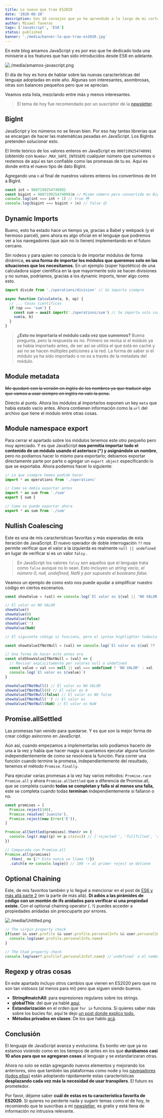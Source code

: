 ```yaml
---
title: Lo nuevo que trae ES2020
date: '2020-08-10'
description: Son 10 consejos que yo he aprendido a lo largo de mi corta vida pero que me falta ponerlas en práctica y que creo que podrían beneficiarte también y así me sirven a mi también de recordatorio.
author: Misael Taveras
tags: ['JavaScript', 'ES6']
status: published
banner: './media/banner-lo-que-trae-es2020.jpg'
---
```


En este blog amamos JavaScript y es por eso que he dedicado toda una miniserie a los features que han sido introducidos desde ES6 en adelante.

![./media/amamos-javascript.png](./media/amamos-javascript.png)

El día de hoy es hora de hablar sobre las nuevas características del lenguaje adoptadas en este año. Algunas son interesantes, asombrosas, otras son balances pequeños pero que se aprecian.

Veamos esta lista, mezclando entre más y menos interesantes.

<Blockquote type="disclaimer">

  El tema de hoy fue recomendado por un suscriptor de la [newsletter](#newsletter).

</Blockquote>

## BigInt

JavaScript y los números no se llevan bien. Por eso hay tantas librerías que se encargan de hacer las matemáticas pesadas en JavaScript. Los BigInts pretenden solucionar esto.

El límite teórico de los valores enteros en JavaScript es `9007199254740991` (obtenido con `Number.MAX_SAFE_INTEGER`)  cualquier número que sumemos o restemos de aquí es tan confiable como las promesas de tu ex. Aquí es donde entra el nuevo tipo de dato BigInt. 

Agregando una `n` al final de nuestros valores enteros los convertimos de Int a BigInt.

```js
const int = 9007199254740992
const bigint = 9007199254740992n // Mismo número pero convertido en BigInt
console.log(int === int + 1) // true 😳
console.log(bigint === bigint + 1n) // false 😌
```

## Dynamic Imports

Bueno, esto ha estado hace un tiempo ya, gracias a Babel y webpack (y el hermoso parcel), pero ahora es algo oficial en el lenguaje que podremos ver a los navegadores (que aún no lo tienen) implementando en el futuro cercano.

Sin rodeos y para quien no conocía lo de importar módulos de forma dinámica, **es una forma de importar los módulos que queremos solo en las situaciones que los necesitamos.** En un ejemplo (súper hipotético) de una calculadora súper científica en la que mayormente solo se hacen divisiones y no sumas, podríamos, gracias a los dynamic imports, tener algo como esto.

```js
import divide from './operations/division' // Se importa siempre

async function Calculate(a, b, op) {
  // ... Cosas científicas
  if (op === 'sum') {
    const sum = await import('./operations/sum') // Se importa solo cuando se hace suma
    sum(a, b)
  }
}
```

<Blockquote type="info">

  **¿Esto no importaría el módulo cada vez que sumemos?** Buena pregunta, pero la respuesta es no. Primero se revisa si el módulo ya se había importado antes, de ser así se utiliza el que está en caché y así no se hacen múltiples peticiones a la red. La forma de saber si el módulo ya ha sido importado o no es a través de la metadata del módulo.

</Blockquote>

## Module metadata

~~Me quedaré con la versión en inglés de los nombres ya que traducir algo que vamos a usar siempre en inglés no vale la pena.~~

Directo al punto. Ahora los módulos al importarlos exponen un key `meta` que había estado vacío antes. Ahora contienen información como la `url` del archivo que tiene el módulo entre otras cosas.

## Module namespace export

Para cerrar el apartado sobre los módulos tenemos este otro pequeño pero muy apreciado. Y es que JavaScript **nos permitía importar todo el contenido de un módulo usando el asterisco (*) y asignándole un nombre**, pero no podíamos hacer lo mismo para exportarlo; debíamos exportar directamente parte por parte o agregar un `export object` especificando lo que se exportaba. Ahora podemos hacer lo siguiente:

```js
// Lo que siempre hemos podido hacer
import * as operations from './operations'

// Como se debía exportar antes
import * as sum from './sum'
export { sum }

// Como se puede exportar ahora
export * as sum from './sum'
```

## Nullish Coalescing

Este es una de mis características favoritas y más esperadas de esta iteración de JavaScript. El nuevo operador de doble interrogación `??` nos permite verificar que el valor a la izquierda es realmente `null || undefined` en lugar de verificar si es un valor `falsy` .

> En JavaScript los valores `falsy` son aquellos que el lenguaje trata como `false` aunque no lo sean. Esto incluyen u*n string vacío, el número 0, null, undefined, NaN y por supuesto el booleano false.*

Veamos un ejemplo de como esto nos puede ayudar a simplificar nuestro código en ciertos escenarios.

```js
const showValue = (val) => console.log(`El valor es ${val || 'NO VALOR'}`)

// El valor es NO VALOR
showValue()
showValue(0)
showValue(false)
showValue('')
showValue(NaN)

// El siguiente código si funciona, pero el syntax highlighter todavía no conoce esta sintaxis.

const showValueIfNotNull = (val) => console.log(`El valor es ${val ?? 'NO VALOR'}`)

// Una forma de hacer esto antes era
const oldShowValueIfNotNull = (val) => {
  // Revisar explicitamente por valores null o undefined
  const value = val === null || val === undefined ? 'NO VALOR' : val
  console.log(`El valor es ${value}`)
}

showValueIfNotNull() // El valor es NO VALOR
showValueIfNotNull(0) // El valor es 0
showValueIfNotNull(false) // El valor es NO false
showValueIfNotNull('') // El valor es
showValueIfNotNull(NaN) // El valor es NaN

```

## Promise.allSettled

Las promesas han venido para quedarse. Y es que son la mejor forma de crear código asíncrono en JavaScript.

Aún así, cuando empezamos a implementarlas solo podíamos hacerlo de una a la vez y había que hacer magia si queríamos ejecutar alguna función independientemente de como se resolviera la función. Para correr una función cuando termine la promesa, independientemente del resultado, tenemos el método `Promise.finally`.

Para ejecutar varias promesas a la vez hay varios métodos: `Promise.race` `Promise.all` y ahora `Promise.allSettled` que a diferencia de Promise.all, que se completa cuando **todas se completan y falla si al menos una falla,** este se completa cuando todas **terminan** independientemente si fallaron o no.

```js
const promises = [
  Promise.reject(100),
  Promise.resolve('Juanito'),
  Promise.reject(new Error('E')),
]

Promise.allSettled(promises).then(r => {
  console.log(r.map((p) => p.status)) // ['rejected'', 'fullfilled', 'rejected']
})

// Comparada con Promise.all
Promise.all(promises)
  .then(_ => {/* Esto nunca se llama */})
  .catch(e => console.log(e)) // 100 -> al primer reject se detiene
```

## Optional Chaining

Este, de mis favoritos también y lo llegué a mencionar en el post de [ES6 y más allá parte 2](/blog/javascript-todo-lo-nuevo-desde-es6-hasta-hoy-parte-2#optional-chaining) (en la parte de más allá). **Di adiós a las pirámides de código con un montón de ifs anidados para verificar si una propiedad existe.** Con el optional chaining operator (`.?`) puedes acceder a propiedades anidadas sin preocuparte por errores.

![./media/Untitled.png](./media/virgin-vs-chad.png)

```js
// The virgin property check
if(user && user.profile && user.profile.personalInfo && user.personalInfo.name) {
  console.log(user.profile.personalInfo.name)
}

// The Chad property check
console.log(user?.profile?.personalInfo?.name) //`undefined` o el nombre del usuario
```

## Regexp y otras cosas

En este apartado incluyo otros cambios que vienen en ES2020 pero que no son tan vistosos (al menos para mi) pero que siguen siendo buenos.

- **String#matchAll**: para expresiones regulares sobre los strings.
- **globalThis**: del que ya hablé [aquí](/blog/javascript-todo-lo-nuevo-desde-es6-hasta-hoy-parte-2#otras-cosas-para-el-futuro-de-javascript).
- **Estandarización** en el orden que `for in` funciona. Si quieres saber más sobre los bucles for, aquí te dejo [un post donde explico todo.](/blog/domina-todos-los-bucles-for-en-que-hay-en-java-script)
- **Métodos privados en clases**: De los que hablo [acá](/blog/javascript-todo-lo-nuevo-desde-es6-hasta-hoy-parte-2#metodos-estaticos-y-valores-privados-en-clases).

## Conclusión

El lenguaje de JavaScript avanza y evoluciona. Es bonito ver que ya no estamos viviendo como en los tiempos de antes en los que **durábamos casi 10 años para que se agregaran cosas** al lenguaje y se estandarizaran otras.

Ahora no solo se están agregando nuevos elementos y mejorando los anteriores, sino que también las plataformas como node y los [navegadores (todos ellos)](https://open.spotify.com/episode/0gq4CLCRwVUuwTXjmIHraM) están adoptando rápidamente estas características **desplazando cada vez más la necesidad de usar transpilers**. El futuro es prometedor.

Por favor, déjame saber **cuál de estas es tu característica favorita de ES2020**. Si quieres no perderte nada y sugerir temas como el de hoy, te recomiendo que te suscribas a mi [newsletter](#newsletter), es gratis y está llena de información no intrusiva relevante.
